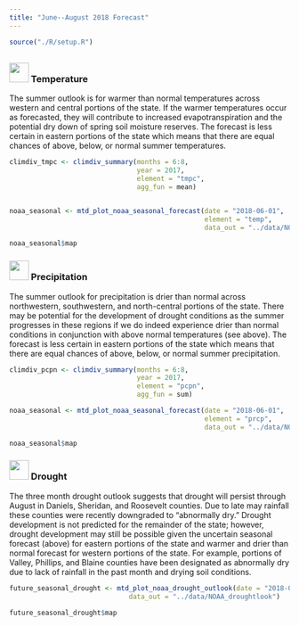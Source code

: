 ```yaml
---
title: "June--August 2018 Forecast"
---
```


```r
source("./R/setup.R")
```

<!-- ![Spring runoff from heavy mountain snows could potentially cause flooding in some areas, especially if there is rapid snow melt. Photo by Collin Kuske.](./img/Collin_Kuske_flooded_field.jpg) -->

## {- .tabset .tabset-fade .tabset-pills}

<!-- ### <img src="icons/enso.svg" width="35px"/> El Niño/La Niña {-} -->
<!-- This past winter and spring the Pacific sea surface temperatures remained below average, maintaining La Niña conditions in the ocean and lower atmosphere. This resulted in a significant winter snowpack, wet conditions and much below normal spring temperatures. In late April the La Niña transitioned to ENSO neutral. During ENSO-neutral phases, ocean temperatures and atmospheric conditions are near the long-term average and there is often less predictability in the three month summer outlook (e.g., the seasonal outlook for temperature and precipitation in Eastern MT below). -->

<!-- #### Temperature {-} -->
<!-- ```{r future-seasonal-enso-temp, fig.retina = 2, fig.align = "center", out.width = '100%', collapse=TRUE, results='hold', message=FALSE, warning=FALSE, cache=TRUE} -->


<!-- enso_temp <- mtd_plot_enso(months = 6:8, -->
<!--                                 element = "tmpc", -->
<!--                                 agg_fun = mean) -->

<!-- enso_temp$map -->
<!-- ``` -->

<!-- #### Precipitation {-} -->
<!-- ```{r future-seasonal-enso-prcp, collapse=TRUE, results='hold', message=FALSE, warning=FALSE, cache=TRUE} -->

<!-- enso_prcp <- mtd_plot_enso(months = 6:8, -->
<!--                                 element = "pcpn", -->
<!--                                 agg_fun = sum) -->

<!-- enso_prcp$map -->
<!-- ``` -->


### <img src="icons/temperature.svg" width="35px"/> Temperature {-}
The summer outlook is for warmer than normal temperatures across western and central portions of the state. If the warmer temperatures occur as forecasted, they will contribute to increased evapotranspiration and the potential dry down of spring soil moisture reserves. The forecast is less certain in eastern portions of the state which means that there are equal chances of above, below, or normal summer temperatures.

```r

climdiv_tmpc <- climdiv_summary(months = 6:8,
                                year = 2017,
                                element = "tmpc",
                                agg_fun = mean)


noaa_seasonal <- mtd_plot_noaa_seasonal_forecast(date = "2018-06-01",
                                                 element = "temp",
                                                 data_out = "../data/NOAA_seasonal")

noaa_seasonal$map
```

### <img src="icons/precipitation.svg" width="35px"/> Precipitation {-}
The summer outlook for precipitation is drier than normal across northwestern, southwestern, and north-central portions of the state. There may be potential for the development of drought conditions as the summer progresses in these regions if we do indeed experience drier than normal conditions in conjunction with above normal temperatures (see above). The forecast is less certain in eastern portions of the state which means that there are equal chances of above, below, or normal summer precipitation. 

```r

climdiv_pcpn <- climdiv_summary(months = 6:8,
                                year = 2017,
                                element = "pcpn",
                                agg_fun = sum)

noaa_seasonal <- mtd_plot_noaa_seasonal_forecast(date = "2018-06-01",
                                                 element = "prcp",
                                                 data_out = "../data/NOAA_seasonal")

noaa_seasonal$map

```

### <img src="icons/drought.svg" width="35px"/> Drought {-}
The three month drought outlook suggests that drought will persist through August in Daniels, Sheridan, and Roosevelt counties. Due to late may rainfall these counties were recently downgraded to “abnormally dry.” Drought development is not predicted for the remainder of the state; however, drought development may still be possible given the uncertain seasonal forecast (above) for eastern portions of the state and warmer and drier than normal forecast for western portions of the state. For example, portions of Valley, Phillips, and Blaine counties have been designated as abnormally dry due to lack of rainfall in the past month and drying soil conditions.

```r

future_seasonal_drought <- mtd_plot_noaa_drought_outlook(date = "2018-06-01",
                              data_out = "../data/NOAA_droughtlook")

future_seasonal_drought$map

```

